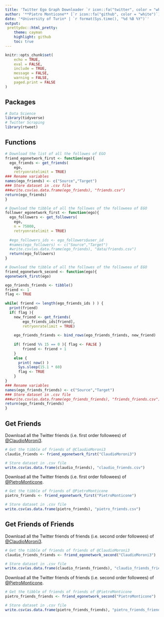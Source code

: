 ```yaml
---
title: 'Twitter Ego Graph Downloader `r icon::fa("twitter", color = "white", size = 1)`'
author: '**Pietro Monticone** [`r icon::fa("github", color = "white")`](https://github.com/pitmonticone) | **Claudio Moroni** [`r icon::fa("github", color = "white")`](https://github.com/claudio20497) | **Davide Orsenigo** [`r icon::fa("github", color = "white")`](https://github.com/dadorse)'
date: '*University of Turin* | `r format(Sys.time(), "%d %B %Y")`'
output:
 prettydoc::html_pretty:
    theme: cayman
    highlight: github
    toc: true
---
```


```r
knitr::opts_chunk$set(
	echo = TRUE,
	eval = FALSE,
	include = TRUE,
	message = FALSE,
	warning = FALSE,
	paged.print = FALSE
)
```

## **Packages** 

```r
# Data Science
library(tidyverse)
# Twitter Scraping
library(rtweet)
```

## **Functions**

```r
# Download the list of all the followes of EGO
friend_egonetwork_first <- function(ego){
  ego_friends <- get_friends(
    ego,
    retryonratelimit = TRUE)
### Rename variables
names(ego_friends) <- c("Source","Target")
### Store dataset in .csv file 
###write.csv(as.data.frame(ego_friends), "friends.csv")
return(ego_friends)
}

# Download the tibble of all the followes of the followeea of EGO
follower_egonetwork_first <- function(ego){
  ego_followers <- get_followers(
    ego,
    n = 75000,
    retryonratelimit = TRUE)
  
  #ego_followers_ids <- ego_followers$user_id
  #names(ego_followers) <- c("Source","Target")
  #write.csv(as.data.frame(ego_friends), "data/friends.csv")
  return(ego_followers)
}

# Download the tibble of all the followes of the followeea of EGO
friend_egonetwork_second <- function(ego){
egonetwork_first(ego)

ego_friends_friends <- tibble()
friend <- 1
flag <- TRUE
  
while( friend <= length(ego_friends_ids ) ) {
  print(friend)
  if( flag ){ 
    new_friend <- get_friends(
        ego_friends_ids[friend],
        retryonratelimit = TRUE)
    
    ego_friends_friends <- bind_rows(ego_friends_friends, new_friend) 
      
    if( friend %% 15 == 0 ){ flag <- FALSE } 
        friend <- friend + 1
    }
    else {
      print( now() )
      Sys.sleep(15.1 * 60)
      flag <- TRUE 
    } 
}
### Rename variables 
names(ego_friends_friends) <- c("Source","Target")
### Store dataset in .csv file 
###write.csv(as.data.frame(ego_friends_friends), "friends_friends.csv")
return(ego_friends_friends)
}
```

## **Get Friends**

Download all the Twitter friends (i.e. first order followees) of [\@ClaudioMoroni3](https://twitter.com/ClaudioMoroni3).

```r
# Get the tibble of friends of @ClaudioMoroni3
claudio_friends <- friend_egonetwork_first("ClaudioMoroni3")

# Store dataset in .csv file 
write.csv(as.data.frame(claudio_friends), "claudio_friends.csv")
```

Download all the Twitter friends (i.e. first order followees) of [\@PietroMonticone](https://twitter.com/PietroMonticone).

```r
# Get the tibble of friends of @PietroMonticone
pietro_friends <- friend_egonetwork_first("PietroMonticone")

# Store dataset in .csv file 
write.csv(as.data.frame(pietro_friends), "pietro_friends.csv")
```

## **Get Friends of Friends**

Download all the Twitter friends of friends (i.e. second order followees) of [\@ClaudioMoroni3](https://twitter.com/ClaudioMoroni3).

```r
# Get the tibble of friends of friends of @ClaudioMoroni3
claudio_friends_friends <- friend_egonetwork_second("ClaudioMoroni3")

# Store dataset in .csv file 
write.csv(as.data.frame(claudio_friends_friends), "claudio_friends_friends.csv")
```

Download all the Twitter friends of friends (i.e. second order followees) of [\@PietroMonticone](https://twitter.com/PietroMonticone).

```r
# Get the tibble of friends of friends of @PietroMonticone
pietro_friends_friends <- friend_egonetwork_second("PietroMonticone")

# Store dataset in .csv file 
write.csv(as.data.frame(pietro_friends_friends), "pietro_friends_friends.csv")
```







